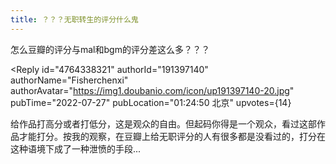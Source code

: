 ```yaml
---
title: ？？？无职转生的评分什么鬼
---
```



<Forum groupName="动画番剧" groupUrl="https://www.douban.com/group/596353/" archivedAt="2025-05-16T15:12:37.344Z">
  <Post
    id="271628612"
    title="？？？无职转生的评分什么鬼"
    url="https://www.douban.com/group/topic/271628612/?_spm_id=MjU3NjAwNjY3"
    pubTime="2023-11-11"
    highlightUserId="191397140"
  >
怎么豆瓣的评分与mal和bgm的评分差这么多？？？

<Reply
  id="4764338321"
  authorId="191397140"
  authorName="Fisherchenxi"
  authorAvatar="https://img1.doubanio.com/icon/up191397140-20.jpg"
  pubTime="2022-07-27"
  pubLocation="01:24:50 北京"
  upvotes={14}
>
给作品打高分或者打低分，这是观众的自由。但起码你得是一个观众，看过这部作品才能打分。按我的观察，在豆瓣上给无职评分的人有很多都是没看过的，打分在这种语境下成了一种泄愤的手段...
</Reply>
  </Post>
</Forum>
